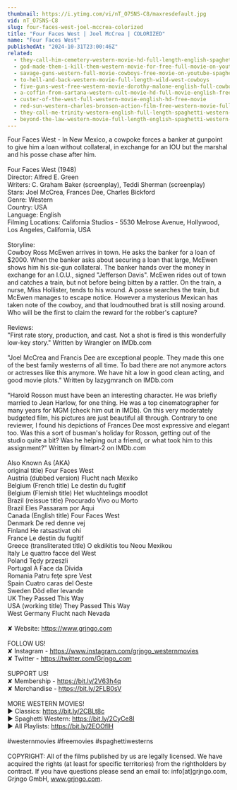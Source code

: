 ```yaml
---
thumbnail: https://i.ytimg.com/vi/nT_O7SNS-C8/maxresdefault.jpg
vid: nT_O7SNS-C8
slug: four-faces-west-joel-mccrea-colorized
title: "Four Faces West | Joel McCrea | COLORIZED"
name: "Four Faces West"
publishedAt: "2024-10-31T23:00:46Z"
related:
  - they-call-him-cemetery-western-movie-hd-full-length-english-spaghetti-western
  - god-made-them-i-kill-them-western-movie-for-free-full-movie-on-youtube-cowboy-film
  - savage-guns-western-full-movie-cowboys-free-movie-on-youtube-spaghetti-western
  - to-hell-and-back-western-movie-full-length-wild-west-cowboys
  - five-guns-west-free-western-movie-dorothy-malone-english-full-cowboy-film-full-movie
  - a-coffin-from-sartana-western-cult-movie-hd-full-movie-english-free-cowboy-film
  - custer-of-the-west-full-western-movie-english-hd-free-movie
  - red-sun-western-charles-bronson-action-film-free-western-movie-full-length-english-hd
  - they-call-me-trinity-western-english-full-length-spaghetti-western-film-full-movie
  - beyond-the-law-western-movie-full-length-english-spaghetti-western-full-free-youtube-movies
---
```


Four Faces West - In New Mexico, a cowpoke forces a banker at gunpoint to give him a loan without collateral, in exchange for an IOU but the marshal and his posse chase after him.<br />
<br />
Four Faces West (1948)<br />
Director: Alfred E. Green<br />
Writers: C. Graham Baker (screenplay), Teddi Sherman (screenplay)<br />
Stars: Joel McCrea, Frances Dee, Charles Bickford <br />
Genre: Western<br />
Country: USA<br />
Language: English<br />
Filming Locations: California Studios - 5530 Melrose Avenue, Hollywood, Los Angeles, California, USA<br />
<br />
Storyline:<br />
Cowboy Ross McEwen arrives in town. He asks the banker for a loan of $2000. When the banker asks about securing a loan that large, McEwen shows him his six-gun collateral. The banker hands over the money in exchange for an I.O.U., signed "Jefferson Davis". McEwen rides out of town and catches a train, but not before being bitten by a rattler. On the train, a nurse, Miss Hollister, tends to his wound. A posse searches the train, but McEwen manages to escape notice. However a mysterious Mexican has taken note of the cowboy, and that loudmouthed brat is still nosing around. Who will be the first to claim the reward for the robber's capture?<br />
<br />
Reviews:<br />
"First rate story, production, and cast. Not a shot is fired is this wonderfully low-key story." Written by Wrangler on IMDb.com<br />
<br />
"Joel McCrea and Francis Dee are exceptional people. They made this one of the best family westerns of all time. To bad there are not anymore actors or actresses like this anymore. We have hit a low in good clean acting, and good movie plots." Written by lazygmranch on IMDb.com<br />
<br />
"Harold Rosson must have been an interesting character. He was briefly married to Jean Harlow, for one thing. He was a top cinematographer for many years for MGM (check him out in IMDb). On this very moderately budgeted film, his pictures are just beautiful all through. Contrary to one reviewer, I found his depictions of Frances Dee most expressive and elegant too. Was this a sort of busman's holiday for Rosson, getting out of the studio quite a bit? Was he helping out a friend, or what took him to this assignment?" Written by filmart-2 on IMDb.com<br />
<br />
Also Known As (AKA)<br />
original title) Four Faces West<br />
Austria (dubbed version) Flucht nach Mexiko<br />
Belgium (French title) Le destin du fugitif<br />
Belgium (Flemish title) Het wluchtelings moodlot<br />
Brazil (reissue title) Procurado Vivo ou Morto<br />
Brazil Eles Passaram por Aqui<br />
Canada (English title) Four Faces West<br />
Denmark De red denne vej<br />
Finland He ratsastivat ohi<br />
France Le destin du fugitif<br />
Greece (transliterated title) O ekdikitis tou Neou Mexikou<br />
Italy Le quattro facce del West<br />
Poland Tędy przeszli<br />
Portugal A Face da Dívida<br />
Romania Patru feţe spre Vest<br />
Spain Cuatro caras del Oeste<br />
Sweden Död eller levande<br />
UK They Passed This Way<br />
USA (working title) They Passed This Way<br />
West Germany Flucht nach Nevada<br />
<br />
✘ Website: https://www.grjngo.com<br />
<br />
FOLLOW US!<br />
✘ Instagram - https://www.instagram.com/grjngo_westernmovies<br />
✘ Twitter - https://twitter.com/Grjngo_com<br />
<br />
SUPPORT US!<br />
✘ Membership - https://bit.ly/2V63h4q<br />
✘ Merchandise - https://bit.ly/2FLB0sV<br />
<br />
MORE WESTERN MOVIES! <br />
► Classics: https://bit.ly/2CBLt8c <br />
► Spaghetti Western: https://bit.ly/2CyCe8I <br />
► All Playlists: https://bit.ly/2EOOfIH <br />
<br />
#westernmovies #freemovies #spaghettiwesterns<br />
<br />
COPYRIGHT: All of the films published by us are legally licensed. We have acquired the rights (at least for specific territories) from the rightholders by contract. If you have questions please send an email to: info[at]grjngo.com, Grjngo GmbH, www.grjngo.com.